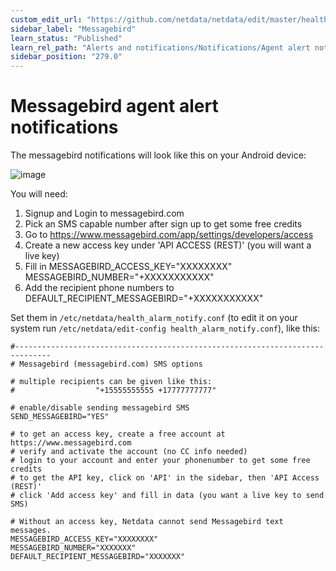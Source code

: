 ```yaml
---
custom_edit_url: "https://github.com/netdata/netdata/edit/master/health/notifications/messagebird/README.md"
sidebar_label: "Messagebird"
learn_status: "Published"
learn_rel_path: "Alerts and notifications/Notifications/Agent alert notifications"
sidebar_position: "279.0"
---
```



# Messagebird agent alert notifications

The messagebird notifications will look like this on your Android device:

![image](https://cloud.githubusercontent.com/assets/17090999/20034652/620b6100-a39b-11e6-96af-4f83b8e830e2.png)

You will need:

1.  Signup and Login to messagebird.com
2.  Pick an SMS capable number after sign up to get some free credits
3.  Go to <https://www.messagebird.com/app/settings/developers/access>
4.  Create a new access key under 'API ACCESS (REST)' (you will want a live key)
5.  Fill in MESSAGEBIRD_ACCESS_KEY="XXXXXXXX" MESSAGEBIRD_NUMBER="+XXXXXXXXXXX"
6.  Add the recipient phone numbers to DEFAULT_RECIPIENT_MESSAGEBIRD="+XXXXXXXXXXX"

Set them in `/etc/netdata/health_alarm_notify.conf` (to edit it on your system run `/etc/netdata/edit-config health_alarm_notify.conf`), like this:

```
#------------------------------------------------------------------------------
# Messagebird (messagebird.com) SMS options

# multiple recipients can be given like this:
#                  "+15555555555 +17777777777"

# enable/disable sending messagebird SMS
SEND_MESSAGEBIRD="YES"

# to get an access key, create a free account at https://www.messagebird.com
# verify and activate the account (no CC info needed)
# login to your account and enter your phonenumber to get some free credits
# to get the API key, click on 'API' in the sidebar, then 'API Access (REST)' 
# click 'Add access key' and fill in data (you want a live key to send SMS)

# Without an access key, Netdata cannot send Messagebird text messages.
MESSAGEBIRD_ACCESS_KEY="XXXXXXXX"
MESSAGEBIRD_NUMBER="XXXXXXX"
DEFAULT_RECIPIENT_MESSAGEBIRD="XXXXXXX"
```


